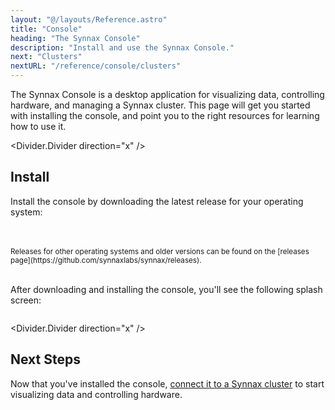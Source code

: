```yaml
---
layout: "@/layouts/Reference.astro"
title: "Console"
heading: "The Synnax Console"
description: "Install and use the Synnax Console."
next: "Clusters"
nextURL: "/reference/console/clusters"
---
```



The Synnax Console is a desktop application for visualizing data, controlling hardware,
and managing a Synnax cluster. This page will get you started with installing the
console, and point you to the right resources for learning how to use it.

<Divider.Divider direction="x" />

## Install

Install the console by downloading the latest release for your operating system:

<br />
<br />
<Align.Space direction="y" justify="center" align="center">
  <SynnaxConsoleDownloadButton client:load />
  <small>
    Releases for other operating systems and older versions can be found on the
    [releases page](https://github.com/synnaxlabs/synnax/releases).
  </small>
</Align.Space>
<br />
<br />

After downloading and installing the console, you'll see the following splash screen:

<Image id="console/get-started/window" client:only="react" />

<Divider.Divider direction="x" />

## Next Steps

Now that you've installed the console, [connect it to a Synnax
cluster](/reference/console/clusters) to start visualizing data and controlling
hardware.
